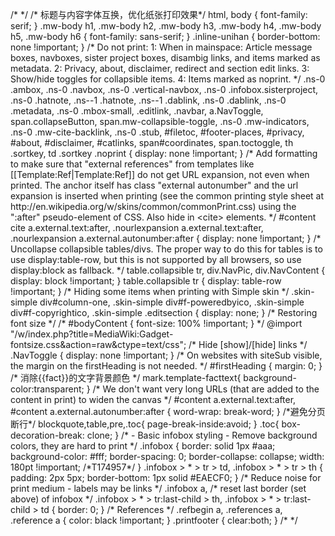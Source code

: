 /* <nowiki> */
/* 标题与内容字体互换，优化纸张打印效果*/
html, body {
	font-family: serif;
}
.mw-body h1, .mw-body h2, .mw-body h3, .mw-body h4, .mw-body h5, .mw-body h6 {
    font-family: sans-serif;
}

.inline-unihan {
    border-bottom: none !important;
}

/* Do not print:
   1: When in mainspace: Article message boxes,
      navboxes, sister project boxes, disambig links,
      and items marked as metadata.
   2: Privacy, about, disclaimer, redirect and section edit links.
   3: Show/hide toggles for collapsible items.
   4: Items marked as noprint.
*/

.ns-0 .ambox, 
.ns-0 .navbox, 
.ns-0 .vertical-navbox, 
.ns-0 .infobox.sisterproject, 
.ns-0 .hatnote,
.ns--1 .hatnote,
.ns--1 .dablink,
.ns-0 .dablink, 
.ns-0 .metadata,
.ns-0 .mbox-small,
.editlink,
.navbar,
a.NavToggle, span.collapseButton, span.mw-collapsible-toggle,
.ns-0 .mw-indicators,
.ns-0 .mw-cite-backlink,
.ns-0 .stub,
#filetoc,
#footer-places,
#privacy, #about, #disclaimer,
#catlinks,
span#coordinates,
span.toctoggle,
th .sortkey, td .sortkey
.noprint {
    display: none !important;
}
 
/* Add formatting to make sure that "external references" from templates
   like [[Template:Ref|Template:Ref]] do not get URL expansion, not even when printed.
   The anchor itself has class "external autonumber" and the url expansion
   is inserted when printing (see the common printing style sheet at
   http://en.wikipedia.org/w/skins/common/commonPrint.css) using the
   ":after" pseudo-element of CSS. Also hide in <cite> elements.
*/
#content cite a.external.text:after,
.nourlexpansion a.external.text:after,
.nourlexpansion a.external.autonumber:after {
    display: none !important;
}
 
/* Uncollapse collapsible tables/divs.
   The proper way to do this for tables is to use display:table-row,
   but this is not supported by all browsers, so use display:block as fallback.
*/
table.collapsible tr, div.NavPic, div.NavContent {
    display: block !important;
}
table.collapsible tr {
    display: table-row !important;
}
 
/* Hiding some items when printing with Simple skin */
.skin-simple div#column-one,
.skin-simple div#f-poweredbyico,
.skin-simple div#f-copyrightico,
.skin-simple .editsection { 
    display: none; 
}

/* Restoring font size */
/* #bodyContent {
    font-size: 100% !important;
} */
@import "/w/index.php?title=MediaWiki:Gadget-fontsize.css&action=raw&ctype=text/css";

/* Hide [show]/[hide] links */
.NavToggle {
    display: none !important;
}

/* On websites with siteSub visible, the margin on the firstHeading is not needed. */
#firstHeading {
    margin: 0;
}

/* 消除{{fact}}的文字背景颜色 */
mark.template-facttext{
    background-color:transparent;
}

/* We don't want very long URLs (that are added to the content in print) to widen the canvas */
#content a.external.text:after,
#content a.external.autonumber:after {
	word-wrap: break-word;
}

/*避免分页断行*/

blockquote,table,pre,.toc{
	page-break-inside:avoid;
}
.toc{
	box-decoration-break: clone;
}

/*
- Basic infobox styling
- Remove background colors, they are hard to print
*/
.infobox {
	border: solid 1px #aaa;
	background-color: #fff;
	border-spacing: 0;
	border-collapse: collapse;
	width: 180pt !important; /*T174957*/
}

.infobox > * > tr > td,
.infobox > * > tr > th {
	padding: 2px 5px;
	border-bottom: 1px solid #EAECF0;		
}

/* Reduce noise for print medium - labels may be links */
.infobox a,
/* reset last border (set above) of infobox */
.infobox > * > tr:last-child > th,
.infobox > * > tr:last-child > td {
	border: 0;
}

/* References */
.refbegin a,
.references a,
.reference a {
	color: black !important;
}

.printfooter {
	clear:both;
}

/* </nowiki> */